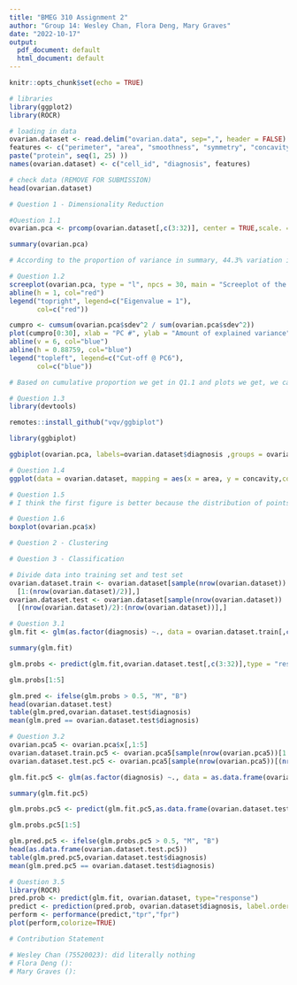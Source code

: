 ```yaml
---
title: "BMEG 310 Assignment 2"
author: "Group 14: Wesley Chan, Flora Deng, Mary Graves"
date: "2022-10-17"
output:
  pdf_document: default
  html_document: default
---
```


```r
knitr::opts_chunk$set(echo = TRUE)
```

```r
# libraries
library(ggplot2)
library(ROCR)
```

```r
# loading in data
ovarian.dataset <- read.delim("ovarian.data", sep=",", header = FALSE)
features <- c("perimeter", "area", "smoothness", "symmetry", "concavity",
paste("protein", seq(1, 25) ))
names(ovarian.dataset) <- c("cell_id", "diagnosis", features)

# check data (REMOVE FOR SUBMISSION)
head(ovarian.dataset)
```

```r
# Question 1 - Dimensionality Reduction


```
```r
#Question 1.1
ovarian.pca <- prcomp(ovarian.dataset[,c(3:32)], center = TRUE,scale. = TRUE)

summary(ovarian.pca)

# According to the proportion of variance in summary, 44.3% variation is associated with PC1.
```

```r
# Question 1.2
screeplot(ovarian.pca, type = "l", npcs = 30, main = "Screeplot of the 30 PCs")
abline(h = 1, col="red")
legend("topright", legend=c("Eigenvalue = 1"),
       col=c("red"))

cumpro <- cumsum(ovarian.pca$sdev^2 / sum(ovarian.pca$sdev^2))
plot(cumpro[0:30], xlab = "PC #", ylab = "Amount of explained variance", main = "Cumulative variance plot")
abline(v = 6, col="blue")
abline(h = 0.88759, col="blue")
legend("topleft", legend=c("Cut-off @ PC6"),
       col=c("blue"))

# Based on cumulative proportion we get in Q1.1 and plots we get, we can see that the first 6 components (PC1-PC7) has an eigenvalue > 1 and represent 90% of the variance in the data. We can preserve 90% of the variability by 6 dimensionality of the reduced feature space.
```

```r
# Question 1.3
library(devtools)

remotes::install_github("vqv/ggbiplot")

library(ggbiplot)

ggbiplot(ovarian.pca, labels=ovarian.dataset$diagnosis ,groups = ovarian.dataset$diagnosis)
```

```r
# Question 1.4
ggplot(data = ovarian.dataset, mapping = aes(x = area, y = concavity,color = as.factor(diagnosis))) + geom_point()
```

```r
# Question 1.5
# I think the first figure is better because the distribution of points in Figure 1 is more dense and there is not much overlap
```

```r
# Question 1.6
boxplot(ovarian.pca$x)
```

```r
# Question 2 - Clustering
```

```r
# Question 3 - Classification

# Divide data into training set and test set
ovarian.dataset.train <- ovarian.dataset[sample(nrow(ovarian.dataset))
  [1:(nrow(ovarian.dataset)/2)],]
ovarian.dataset.test <- ovarian.dataset[sample(nrow(ovarian.dataset))
  [(nrow(ovarian.dataset)/2):(nrow(ovarian.dataset))],]
```

```r
# Question 3.1
glm.fit <- glm(as.factor(diagnosis) ~., data = ovarian.dataset.train[,c(3:32)], family = binomial)

summary(glm.fit)
```

```r
glm.probs <- predict(glm.fit,ovarian.dataset.test[,c(3:32)],type = "response")

glm.probs[1:5]
```

```r
glm.pred <- ifelse(glm.probs > 0.5, "M", "B")
head(ovarian.dataset.test)
table(glm.pred,ovarian.dataset.test$diagnosis)
mean(glm.pred == ovarian.dataset.test$diagnosis)
```

```r
# Question 3.2
ovarian.pca5 <- ovarian.pca$x[,1:5]
ovarian.dataset.train.pc5 <- ovarian.pca5[sample(nrow(ovarian.pca5))[1:(nrow(ovarian.pca5)/2)],]
ovarian.dataset.test.pc5 <- ovarian.pca5[sample(nrow(ovarian.pca5))[(nrow(ovarian.pca5)/2):(nrow(ovarian.pca5))],]

glm.fit.pc5 <- glm(as.factor(diagnosis) ~., data = as.data.frame(ovarian.dataset.train.pc5), family = binomial)

summary(glm.fit.pc5)
```

```r
glm.probs.pc5 <- predict(glm.fit.pc5,as.data.frame(ovarian.dataset.test.pc5),type = "response")

glm.probs.pc5[1:5]
```

```r
glm.pred.pc5 <- ifelse(glm.probs.pc5 > 0.5, "M", "B")
head(as.data.frame(ovarian.dataset.test.pc5))
table(glm.pred.pc5,ovarian.dataset.test$diagnosis)
mean(glm.pred.pc5 == ovarian.dataset.test$diagnosis)
```

```r
# Question 3.5
library(ROCR)
pred.prob <- predict(glm.fit, ovarian.dataset, type="response")
predict <- prediction(pred.prob, ovarian.dataset$diagnosis, label.ordering=c("B","M"))
perform <- performance(predict,"tpr","fpr")
plot(perform,colorize=TRUE)
```

```r
# Contribution Statement 

# Wesley Chan (75520023): did literally nothing
# Flora Deng (): 
# Mary Graves (): 
```

